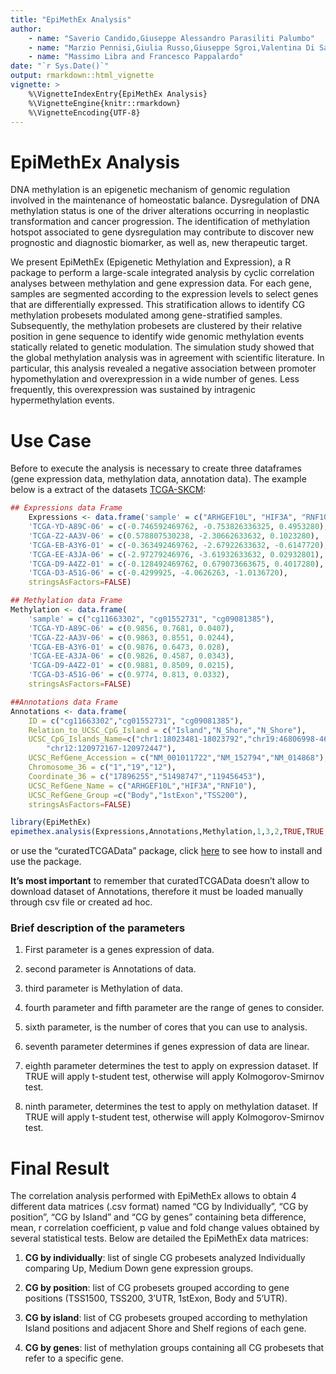 ```yaml
---
title: "EpiMethEx Analysis"
author: 
    - name: "Saverio Candido,Giuseppe Alessandro Parasiliti Palumbo"
    - name: "Marzio Pennisi,Giulia Russo,Giuseppe Sgroi,Valentina Di Salvatore"
    - name: "Massimo Libra and Francesco Pappalardo"
date: "`r Sys.Date()`"
output: rmarkdown::html_vignette
vignette: >
    %\VignetteIndexEntry{EpiMethEx Analysis}
    %\VignetteEngine{knitr::rmarkdown}
    %\VignetteEncoding{UTF-8}
---
```

# EpiMethEx Analysis

DNA methylation is an epigenetic mechanism of genomic regulation involved in the
maintenance of homeostatic balance. Dysregulation of DNA methylation status is 
one of the driver alterations occurring in neoplastic transformation and cancer 
progression. The identification of methylation hotspot associated to gene 
dysregulation may contribute to discover new prognostic and diagnostic 
biomarker, as well as, new therapeutic target.

We present EpiMethEx (Epigenetic Methylation and Expression), a R package to 
perform a large-scale integrated analysis by cyclic correlation analyses 
between methylation and gene expression data. For each gene, samples are 
segmented according to the expression levels to select genes that are 
differentially expressed. This stratification allows to identify CG 
methylation probesets modulated among gene-stratified samples. 
Subsequently, the methylation probesets are clustered by their relative 
position in gene sequence to identify wide genomic methylation events 
statically related to genetic modulation. The simulation study showed that 
the global methylation analysis was in agreement with scientific literature. 
In particular, this analysis revealed a negative association between promoter
hypomethylation and overexpression in a wide number of genes. Less frequently, 
this overexpression was sustained by intragenic hypermethylation events.

# Use Case
Before to execute the analysis is necessary to create three 
dataframes (gene expression data, methylation data, annotation data). 
The example below is a extract of the datasets
[TCGA-SKCM](https://xenabrowser.net/datapages/?cohort=TCGA%20Melanoma%20(SKCM)):

```r
## Expressions data Frame
    Expressions <- data.frame('sample' = c("ARHGEF10L", "HIF3A", "RNF10"),
    'TCGA-YD-A89C-06' = c(-0.746592469762, -0.753826336325, 0.4953280),
    'TCGA-Z2-AA3V-06' = c(0.578807530238, -2.30662633632, 0.1023280),
    'TCGA-EB-A3Y6-01' = c(-0.363492469762, -2.67922633632, -0.6147720),
    'TCGA-EE-A3JA-06' = c(-2.97279246976, -3.61932633632, 0.02932801),
    'TCGA-D9-A4Z2-01' = c(-0.128492469762, 0.679073663675, 0.4017280),
    'TCGA-D3-A51G-06' = c(-0.4299925, -4.0626263, -1.0136720),
    stringsAsFactors=FALSE)

## Methylation data Frame
Methylation <- data.frame(
    'sample' = c("cg11663302", "cg01552731", "cg09081385"),
    'TCGA-YD-A89C-06' = c(0.9856, 0.7681, 0.0407),
    'TCGA-Z2-AA3V-06' = c(0.9863, 0.8551, 0.0244),
    'TCGA-EB-A3Y6-01' = c(0.9876, 0.6473, 0.028),
    'TCGA-EE-A3JA-06' = c(0.9826, 0.4587, 0.0343),
    'TCGA-D9-A4Z2-01' = c(0.9881, 0.8509, 0.0215),
    'TCGA-D3-A51G-06' = c(0.9774, 0.813, 0.0332),
    stringsAsFactors=FALSE)

##Annotations data Frame
Annotations <- data.frame(
    ID = c("cg11663302","cg01552731", "cg09081385"),
    Relation_to_UCSC_CpG_Island = c("Island","N_Shore","N_Shore"),
    UCSC_CpG_Islands_Name=c("chr1:18023481-18023792","chr19:46806998-46807617",
        "chr12:120972167-120972447"),
    UCSC_RefGene_Accession = c("NM_001011722","NM_152794","NM_014868"),
    Chromosome_36 = c("1","19","12"),
    Coordinate_36 = c("17896255","51498747","119456453"),
    UCSC_RefGene_Name = c("ARHGEF10L","HIF3A","RNF10"),
    UCSC_RefGene_Group =c("Body","1stExon","TSS200"),
    stringsAsFactors=FALSE)

library(EpiMethEx)
epimethex.analysis(Expressions,Annotations,Methylation,1,3,2,TRUE,TRUE,FALSE)
```

or use the "curatedTCGAData" package, click
[here](https://bioconductor.org/packages/release/data/experiment/vignettes/curatedTCGAData/inst/doc/curatedTCGAData.html)
to see how to install and use the package.


**It's most important** to remember that curatedTCGAData doesn't allow to 
download dataset of Annotations, therefore it must be loaded manually 
through csv file or created ad hoc.

### Brief description of the parameters
1. First parameter is a genes expression of data.

2. second parameter is Annotations of data.

3. third parameter is Methylation of data.

4. fourth parameter and  fifth parameter are the range of genes to consider.

5. sixth parameter, is the number of cores that you can use to analysis.

6. seventh parameter determines if genes expression of data are linear.

7. eighth parameter determines the test to apply on expression dataset. 
If TRUE will apply t-student test, otherwise will apply Kolmogorov-Smirnov test.

8. ninth parameter, determines the test to apply on methylation dataset.
If TRUE will apply t-student test, otherwise will apply Kolmogorov-Smirnov test.

# Final Result

The correlation analysis performed with EpiMethEx allows to obtain 4 different 
data matrices (.csv format) named “CG by Individually”, “CG by position”,
“CG by Island” and “CG by genes” containing beta difference, mean,
r correlation coefficient, p value and fold change values obtained
by several statistical tests. Below are detailed the EpiMethEx data matrices:

1. **CG by individually**: list of single CG probesets analyzed Individually 
comparing Up, Medium Down gene expression groups. 

2. **CG by position**: list of CG probesets grouped according to gene positions
(TSS1500, TSS200, 3’UTR, 1stExon, Body and 5’UTR).

3. **CG by island**: list of CG probesets grouped according to methylation 
Island positions and adjacent Shore and Shelf regions of each gene.

4. **CG by genes**: list of methylation groups containing all CG probesets 
that refer to a specific gene.

